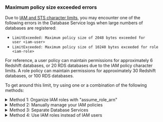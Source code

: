 ### Maximum policy size exceeded errors

Due to [IAM and STS character
limits](https://docs.aws.amazon.com/IAM/latest/UserGuide/reference_iam-quotas.html#reference_iam-quotas-entity-length),
you may encounter one of the following errors in the Database Service logs when
large numbers of databases are registered:
- `LimitExceeded: Maximum policy size of 2048 bytes exceeded for user <iam-user>`
- `LimitExceeded: Maximum policy size of 10240 bytes exceeded for role <iam-role>`

For reference, a user policy can maintain permissions for approximately 6
Redshift databases, or 20 RDS databases due to the IAM policy character limits.
A role policy can maintain permissions for approximately 30 Redshift databases,
or 100 RDS databases.

To get around this limit, try using one or a combination of the following
methods:

<details>
<summary>Method 1: Organize IAM roles with &quot;assume_role_arn&quot;</summary>
You can reduce the policy size by separating them into multiple IAM roles. Use
`assume_role_arn` to specify different IAM roles for accessing the databases:

<Tabs>
  <TabItem label="Auto-Discovery by Discovery Service">
  You can specify `assume_role_arn` in the AWS matchers of Discovery Service's
  configuration:

  (!docs/pages/includes/discovery/discovery-group.mdx!)

  ```yaml
  discovery_service:
    discovery_group: "prod"
    enabled: true
    aws:
      - types: ["rds"]
        regions: ["us-west-1", "us-west-2"]
        assume_role_arn: "arn:aws:iam::123456789012:role/example-role-rds-env-prod-discovery"
        tags:
          "env": "prod"

      - types: ["redshift", "redshift-serverless"]
        regions: ["us-west-2"]
        assume_role_arn: "arn:aws:iam::123456789012:role/example-role-redshift-env-dev"
        tags:
          "env": "dev"
  ```
  The Discovery Service will use the IAM roles specified in `assume_role_arn`
  for discovery, and by default the Database Service will use the same IAM
  roles for authentication.

  However, you can also overwrite the IAM roles for authentication by Database
  Service if you wish to use different roles:
  ```yaml
  db_service:
    enabled: true
    resources:
      # Matches us-west-1 env=prod RDS databases from Discovery Service, and
      # overwrites assume_role_arn.
      - labels:
          "env": "prod"
          "region": "us-west-1"
        aws:
          assume_role_arn: "arn:aws:iam::123456789012:role/example-role-rds-env-prod-us-west-1-access"

      # Matches us-west-2 env=prod RDS databases from Discovery Service, and
      # overwrites assume_role_arn.
      - labels:
          "env": "prod"
          "region": "us-west-2"
        aws:
          assume_role_arn: "arn:aws:iam::123456789012:role/example-role-rds-env-prod-us-west-2-access"

      # Matches env=dev Redshift databases from Discovery Service and inherits
      # "arn:aws:iam::123456789012:role/example-role-redshift-env-dev"
      - labels:
          "env": "dev"
  ```

  <Admonition type="tip" title="Auto-discovery labels">
  Teleport generates certain labels derived from the cloud resource attributes
  during discovery. See [Auto-Discovery
  labels](../../reference/agent-services/database-access-reference/labels.mdx)
  /labels/#auto-discovery)
  for more details.
  </Admonition>

  Create or print the required IAM policies with the following commands and
  attach them to the respective IAM roles:

  ```code
  $ teleport db configure aws create-iam --types redshift,redshift-serverless --name teleport-redshift-access
  $ teleport db configure aws print-iam --types redshift,redshift-serverless
  ```

  Refer to the command usage for a complete list of database types supported by
  the `--types` option.

  </TabItem>

  <TabItem label="Auto-Discovery by Database Service">
  You can specify `assume_role_arn` in the AWS matchers of Database Service's
  configuration:
  ```yaml
  db_service:
    enabled: true
    aws:
      - types: ["rds"]
        regions: ["us-west-1", "us-west-2"]
        assume_role_arn: "arn:aws:iam::123456789012:role/example-role-rds-env-prod"
        tags:
          "env": "prod"

      - types: ["redshift", "redshift-serverless"]
        regions: ["us-west-2"]
        assume_role_arn: "arn:aws:iam::123456789012:role/example-role-redshift-env-dev"
        tags:
          "env": "dev"
  ```
  The Database Service will use the IAM roles specified `assume_role_arn` for
  both discovery and authentication.

  To bootstrap IAM permissions, run the bootstrap command for each `assume_role_arn`:

   ```code
   $ teleport db configure bootstrap \
       -c /etc/teleport.yaml \
       --policy-name teleport-policy-rds-env-prod \
       --attach-to-role "arn:aws:iam::123456789012:role/example-role-rds-env-prod"
  ```
  </TabItem>

  <TabItem label="Static config">
  You can specify `aws.assume_role_arn` when defining databases in Database
  Service's configuration:
  ```yaml
  db_service:
    enabled: true
    databases:
    - name: "rds-postgres"
      protocol: "postgres"
      uri: "rds-postgres.abcdef012345.us-west-1.rds.amazonaws.com:5432"
      aws:
          assume_role_arn: "arn:aws:iam::123456789012:role/example-rds-access-role"
  ```

  To bootstrap IAM permissions, run the bootstrap command for each `assume_role_arn`:

   ```code
   $ teleport db configure bootstrap \
       -c /etc/teleport.yaml \
       --policy-name teleport-policy-rds-access \
       --attach-to-role "arn:aws:iam::123456789012:role/example-rds-access-role"
  ```
  </TabItem>

  <TabItem label="Other dynamic resources">
  You can specify `aws.assume_role_arn` when defining databases:
  ```yaml
  kind: db
  version: v3
  metadata:
    name: "rds-postgres"
    labels:
      env: "dev"
  spec:
    protocol: "postgres"
    uri: "rds-postgres.abcdef012345.us-west-1.rds.amazonaws.com:5432"
    aws:
      assume_role_arn: "arn:aws:iam::123456789012:role/example-rds-access-role"
  ```

  Alternatively, you can overwrite the IAM roles for authentication by Database
  Service:
  ```yaml
  db_service:
    enabled: true
    resources:
      # Matches env=dev databases and overwrites assume_role_arn.
      - labels:
          "env": "dev"
        aws:
          assume_role_arn: "arn:aws:iam::123456789012:role/example-env-dev-access"

      # Matches env=prod database, and use the assume_role_arn in the database's
      # definition or use the host IAM identity if assume_role_arn is empty.
      - labels:
          "env": "prod"
  ```

  Create or print the required IAM policies with the following commands and
  attach them to the respective IAM roles:

  ```code
  $ teleport db configure aws create-iam --types rds --name teleport-rds-access
  $ teleport db configure aws print-iam --types rds
  ```

  Refer to the command usage for a complete list of database types supported by
  the `--types` option.
  </TabItem>

</Tabs>

The IAM roles specified in `assume_role_arn` must
[trust](https://aws.amazon.com/blogs/security/how-to-use-trust-policies-with-iam-roles/)
the IAM identity of the host running the Database Service.

The `assume_role_arn` is not limited to the same AWS account so you can also
use this feature for [AWS Cross-Account
Access](../../enroll-resources/database-access/enroll-aws-databases/aws-cross-account.mdx).

</details>

<details>
<summary>Method 2: Manually manage your IAM policies</summary>
You can manually manage IAM policies for database connections instead of
relying on the Database Service to update them.

For example, you can limit the character size by attaching a policy with a
wildcard "*" for "Resource":

<Tabs>
  <TabItem label="RDS or RDS Proxy">
  ```json
  {
      "Version": "2012-10-17",
      "Statement": [
          {
              "Effect": "Allow",
              "Action": "rds-db:connect",
              "Resource": "*"
          }
      ]
  }
  ```
  </TabItem>
  <TabItem label="Redshift">
  ```json
  {
      "Version": "2012-10-17",
      "Statement": [
          {
              "Effect": "Allow",
              "Action": "redshift:GetClusterCredentials",
              "Resource": "*"
          }
      ]
  }
  ```
  </TabItem>
</Tabs>

You can safely remove the inline policy created by the Database Service and the
IAM permissions for the Database Service to `Get/Put/Delete` the user or role
policy.

</details>

<details>
<summary>Method 3: Separate Database Services</summary>

You can deploy [the Database Service in a highly available (HA)
configuration](../../enroll-resources/database-access/guides/ha.mdx) where databases can be
sharded to separate Database Services with different IAM roles.

</details>

<details>
<summary>Method 4: Use IAM roles instead of IAM users</summary>

IAM users have a lower character limit compared to IAM roles. If the limit is
exceeded for a user policy, it is recommended to use IAM roles for the Database
Service instead.

</details>
